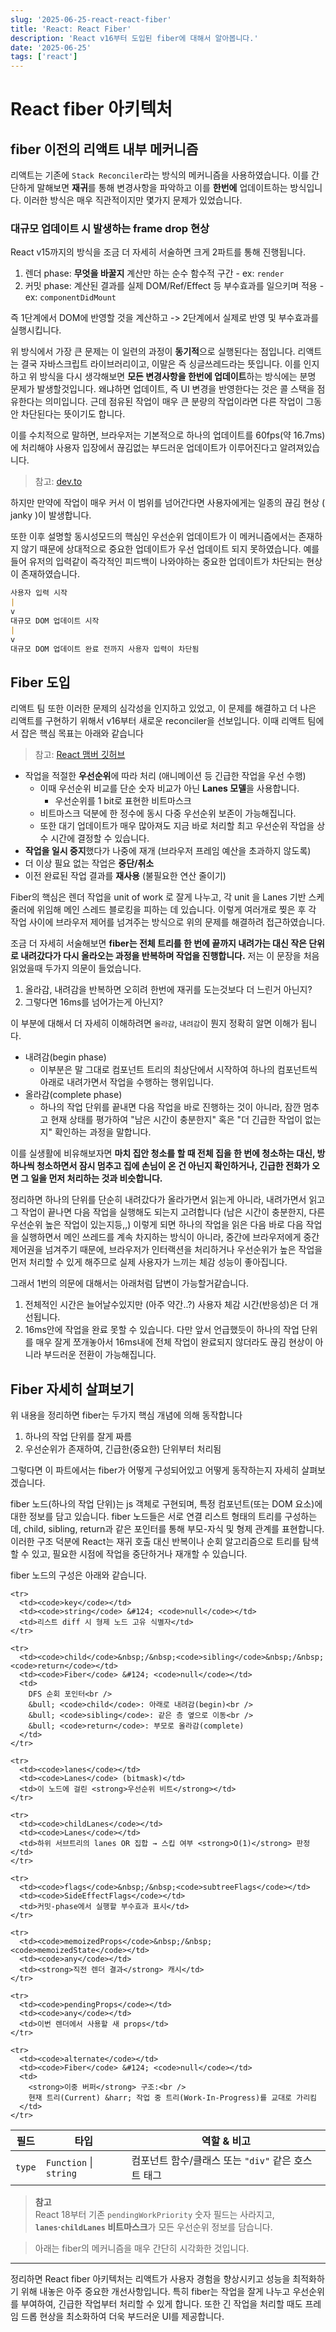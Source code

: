```yaml
---
slug: '2025-06-25-react-react-fiber'
title: 'React: React Fiber'
description: 'React v16부터 도입된 fiber에 대해서 알아봅니다.'
date: '2025-06-25'
tags: ['react']
---
```



# React fiber 아키텍처

## fiber 이전의 리액트 내부 메커니즘

리액트는 기존에 `Stack Reconciler`라는 방식의 메커니즘을 사용하였습니다.
이를 간단하게 말해보면 **재귀**를 통해 변경사항을 파악하고 이를 **한번에** 업데이트하는 방식입니다.
이러한 방식은 매우 직관적이지만 몇가지 문제가 있었습니다.

### 대규모 업데이트 시 발생하는 frame drop 현상

React v15까지의 방식을 조금 더 자세히 서술하면 크게 2파트를 통해 진행됩니다.

1. 렌더 phase: **무엇을 바꿀지** 계산만 하는 순수 함수적 구간 - ex: `render`
2. 커밋 phase: 계산된 결과를 실제 DOM/Ref/Effect 등 부수효과를 일으키며 적용 - ex: `componentDidMount`

즉 1단계에서 DOM에 반영할 것을 계산하고 -> 2단계에서 실제로 반영 및 부수효과를 실행시킵니다.

위 방식에서 가장 큰 문제는 이 일련의 과정이 **동기적**으로 실행된다는 점입니다.
리액트는 결국 자바스크립트 라이브러리이고, 이말은 즉 싱글쓰레드라는 뜻입니다.
이를 인지하고 위 방식을 다시 생각해보면 **모든 변경사항을 한번에 업데이트**하는 방식에는 분명 문제가 발생할것입니다.
왜냐하면 업데이트, 즉 UI 변경을 반영한다는 것은 콜 스택을 점유한다는 의미입니다.
근데 점유된 작업이 매우 큰 분량의 작업이라면 다른 작업이 그동안 차단된다는 뜻이기도 합니다.

이를 수치적으로 말하면, 브라우저는 기본적으로 하나의 업데이트를 60fps(약 16.7ms)에 처리해야 사용자 입장에서 끊김없는 부드러운 업데이트가 이루어진다고 알려져있습니다.

> 참고: [dev.to](https://dev.to/bnevilleoneill/a-deep-dive-into-react-fiber-internals-5cld?comments_sort=latest#:~:text=Having%20said%20that,drop%20that%20frame.)

하지만 만약에 작업이 매우 커서 이 범위를 넘어간다면 사용자에게는 일종의 끊김 현상 ( janky )이 발생합니다.

또한 이후 설명할 동시성모드의 핵심인 우선순위 업데이트가 이 메커니즘에서는 존재하지 않기 때문에 상대적으로 중요한 업데이트가 우선 업데이트 되지 못하였습니다.
예를들어 유저의 입력같이 즉각적인 피드백이 나와야하는 중요한 업데이트가 차단되는 현상이 존재하였습니다.

```md
사용자 입력 시작
|
v
대규모 DOM 업데이트 시작
|
v
대규모 DOM 업데이트 완료 전까지 사용자 입력이 차단됨
```

<StackReconciler />

## Fiber 도입

리액트 팀 또한 이러한 문제의 심각성을 인지하고 있었고, 이 문제를 해결하고 더 나은 리액트를 구현하기 위해서 v16부터 새로운 reconciler을 선보입니다.
이때 리액트 팀에서 잡은 핵심 목표는 아래와 같습니다

> 참고: [React 맴버 깃허브](https://github.com/acdlite/react-fiber-architecture)

- 작업을 적절한 **우선순위**에 따라 처리 (애니메이션 등 긴급한 작업을 우선 수행)
  - 이때 우선순위 비교를 단순 숫자 비교가 아닌 **Lanes 모델**을 사용합니다.
    - 우선순위를 1 bit로 표현한 비트마스크
  - 비트마스크 덕분에 한 정수에 동시 다중 우선순위 보존이 가능해집니다.
  - 또한 대기 업데이트가 매우 많아져도 지금 바로 처리할 최고 우선순위 작업을 상수 시간에 결정할 수 있습니다.
- **작업을 일시 중지**했다가 나중에 재개 (브라우저 프레임 예산을 초과하지 않도록)
- 더 이상 필요 없는 작업은 **중단/취소**
- 이전 완료된 작업 결과를 **재사용** (불필요한 연산 줄이기)

Fiber의 핵심은 렌더 작업을 unit of work 로 잘게 나누고, 각 unit 을 Lanes 기반 스케줄러에 위임해 메인 스레드 블로킹을 피하는 데 있습니다.
이렇게 여러개로 찢은 후 각 작업 사이에 브라우저 제어를 넘겨주는 방식으로 위의 문제를 해결하려 접근하였습니다.

조금 더 자세히 서술해보면 **fiber는 전체 트리를 한 번에 끝까지 내려가는 대신 작은 단위로 내려갔다가 다시 올라오는 과정을 반복하며 작업을 진행합니다.**
저는 이 문장을 처음 읽었을때 두가지 의문이 들었습니다.

1. 올라감, 내려감을 반복하면 오히려 한번에 재귀를 도는것보다 더 느린거 아닌지?
2. 그렇다면 16ms를 넘어가는게 아닌지?

이 부분에 대해서 더 자세히 이해하려면 `올라감`, `내려감`이 뭔지 정확히 알면 이해가 됩니다.

- 내려감(begin phase)
  - 이부분은 말 그대로 컴포넌트 트리의 최상단에서 시작하여 하나의 컴포넌트씩 아래로 내려가면서 작업을 수행하는 행위입니다.
- 올라감(complete phase)
  - 하나의 작업 단위를 끝내면 다음 작업을 바로 진행하는 것이 아니라, 잠깐 멈추고 현재 상태를 평가하여 "남은 시간이 충분한지" 혹은 "더 긴급한 작업이 없는지" 확인하는 과정을 말합니다.

이를 실생활에 비유해보자면 **마치 집안 청소를 할 때 전체 집을 한 번에 청소하는 대신, 방 하나씩 청소하면서 잠시 멈추고 집에 손님이 온 건 아닌지 확인하거나, 긴급한 전화가 오면 그 일을 먼저 처리하는 것과 비슷합니다.**

정리하면 하나의 단위를 단순히 내려갔다가 올라가면서 읽는게 아니라, 내려가면서 읽고 그 작업이 끝나면 다음 작업을 실행해도 되는지 고려합니다 (남은 시간이 충분한지, 다른 우선순위 높은 작업이 있는지등,,)
이렇게 되면 하나의 작업을 읽은 다음 바로 다음 작업을 실행하면서 메인 쓰레드를 계속 차지하는 방식이 아니라, 중간에 브라우저에게 중간 제어권을 넘겨주기 때문에, 브라우저가 인터랙션을 처리하거나 우선순위가 높은 작업을 먼저 처리할 수 있게 해주므로 실제 사용자가 느끼는 체감 성능이 좋아집니다.

그래서 1번의 의문에 대해서는 아래처럼 답변이 가능할거같습니다.

1. 전체적인 시간은 늘어날수있지만 (아주 약간..?) 사용자 체감 시간(반응성)은 더 개선됩니다.
2. 16ms안에 작업을 완료 못할 수 있습니다. 다만 앞서 언급했듯이 하나의 작업 단위를 매우 잘게 쪼개놓아서 16ms내에 전체 작업이 완료되지 않더라도 끊김 현상이 아니라 부드러운 전환이 가능해집니다.

## Fiber 자세히 살펴보기

위 내용을 정리하면 fiber는 두가지 핵심 개념에 의해 동작합니다

1. 하나의 작업 단위를 잘게 짜름
2. 우선순위가 존재하여, 긴급한(중요한) 단위부터 처리됨

그렇다면 이 파트에서는 fiber가 어떻게 구성되어있고 어떻게 동작하는지 자세히 살펴보겠습니다.

fiber 노드(하나의 작업 단위)는 js 객체로 구현되며, 특정 컴포넌트(또는 DOM 요소)에 대한 정보를 담고 있습니다.
fiber 노드들은 서로 연결 리스트 형태의 트리를 구성하는데, child, sibling, return과 같은 포인터를 통해 부모-자식 및 형제 관계를 표현합니다.
이러한 구조 덕분에 React는 재귀 호출 대신 반복이나 순회 알고리즘으로 트리를 탐색할 수 있고, 필요한 시점에 작업을 중단하거나 재개할 수 있습니다.

fiber 노드의 구성은 아래와 같습니다.

<table>
  <thead>
    <tr>
      <th>필드</th>
      <th>타입</th>
      <th>역할&nbsp;&amp;&nbsp;비고</th>
    </tr>
  </thead>

  <tbody>
    <tr>
      <td><code>type</code></td>
      <td><code>Function</code> &#124; <code>string</code></td>
      <td>컴포넌트 함수/클래스 또는 <code>"div"</code> 같은 호스트 태그</td>
    </tr>

    <tr>
      <td><code>key</code></td>
      <td><code>string</code> &#124; <code>null</code></td>
      <td>리스트 diff 시 형제 노드 고유 식별자</td>
    </tr>

    <tr>
      <td><code>child</code>&nbsp;/&nbsp;<code>sibling</code>&nbsp;/&nbsp;<code>return</code></td>
      <td><code>Fiber</code> &#124; <code>null</code></td>
      <td>
        DFS 순회 포인터<br />
        &bull; <code>child</code>: 아래로 내려감(begin)<br />
        &bull; <code>sibling</code>: 같은 층 옆으로 이동<br />
        &bull; <code>return</code>: 부모로 올라감(complete)
      </td>
    </tr>

    <tr>
      <td><code>lanes</code></td>
      <td><code>Lanes</code> (bitmask)</td>
      <td>이 노드에 걸린 <strong>우선순위 비트</strong></td>
    </tr>

    <tr>
      <td><code>childLanes</code></td>
      <td><code>Lanes</code></td>
      <td>하위 서브트리의 lanes OR 집합 → 스킵 여부 <strong>O(1)</strong> 판정</td>
    </tr>

    <tr>
      <td><code>flags</code>&nbsp;/&nbsp;<code>subtreeFlags</code></td>
      <td><code>SideEffectFlags</code></td>
      <td>커밋‑phase에서 실행할 부수효과 표시</td>
    </tr>

    <tr>
      <td><code>memoizedProps</code>&nbsp;/&nbsp;<code>memoizedState</code></td>
      <td><code>any</code></td>
      <td><strong>직전 렌더 결과</strong> 캐시</td>
    </tr>

    <tr>
      <td><code>pendingProps</code></td>
      <td><code>any</code></td>
      <td>이번 렌더에서 사용할 새 props</td>
    </tr>

    <tr>
      <td><code>alternate</code></td>
      <td><code>Fiber</code> &#124; <code>null</code></td>
      <td>
        <strong>이중 버퍼</strong> 구조:<br />
        현재 트리(Current) &harr; 작업 중 트리(Work‑In‑Progress)를 교대로 가리킴
      </td>
    </tr>

  </tbody>
</table>

> **참고**  
> React 18부터 기존 `pendingWorkPriority` 숫자 필드는 사라지고,  
> **`lanes`·`childLanes` 비트마스크**가 모든 우선순위 정보를 담습니다.

> 아래는 fiber의 메커니즘을 매우 간단히 시각화한 것입니다.

<FiberWrapper />

---

정리하면 React fiber 아키텍처는 리액트가 사용자 경험을 향상시키고 성능을 최적화하기 위해 내놓은 아주 중요한 개선사항입니다. 특히 fiber는 작업을 잘게 나누고 우선순위를 부여하여, 긴급한 작업부터 처리할 수 있게 합니다. 또한 긴 작업을 처리할 때도 프레임 드롭 현상을 최소화하여 더욱 부드러운 UI를 제공합니다.

